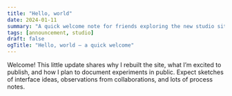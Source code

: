 ```yaml
---
title: "Hello, world"
date: 2024-01-11
summary: "A quick welcome note for friends exploring the new studio site."
tags: [announcement, studio]
draft: false
ogTitle: "Hello, world — a quick welcome"
---
```


Welcome! This little update shares why I rebuilt the site, what I’m excited to publish, and how I
plan to document experiments in public. Expect sketches of interface ideas, observations from
collaborations, and lots of process notes.

